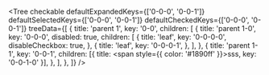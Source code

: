 <Tree
  checkable
  defaultExpandedKeys={['0-0-0', '0-0-1']}
  defaultSelectedKeys={['0-0-0', '0-0-1']}
  defaultCheckedKeys={['0-0-0', '0-0-1']}
  treeData={[
    {
      title: 'parent 1',
      key: '0-0',
      children: [
        {
          title: 'parent 1-0',
          key: '0-0-0',
          disabled: true,
          children: [
            {
              title: 'leaf',
              key: '0-0-0-0',
              disableCheckbox: true,
            },
            {
              title: 'leaf',
              key: '0-0-0-1',
            },
          ],
        },
        {
          title: 'parent 1-1',
          key: '0-0-1',
          children: [{ title: <span style={{ color: '#1890ff' }}>sss</span>, key: '0-0-1-0' }],
        },
      ],
    },
  ]}
/>